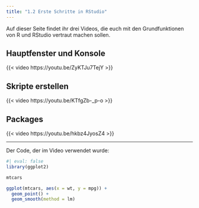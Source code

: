 ```yaml
---
title: "1.2 Erste Schritte in RStudio"
---
```


Auf dieser Seite findet ihr drei Videos, die euch mit den Grundfunktionen von R und RStudio vertraut machen sollen.

## Hauptfenster und Konsole

{{< video https://youtu.be/ZyKTJu7TejY >}}

## Skripte erstellen

{{< video https://youtu.be/KTfgZb-_p-o >}}

## Packages

{{< video https://youtu.be/hkbz4JyosZ4 >}}

------------------------------------------------------------------------

Der Code, der im Video verwendet wurde:

```r
#| eval: false
library(ggplot2)

mtcars

ggplot(mtcars, aes(x = wt, y = mpg)) +
  geom_point() +
  geom_smooth(method = lm)
```
